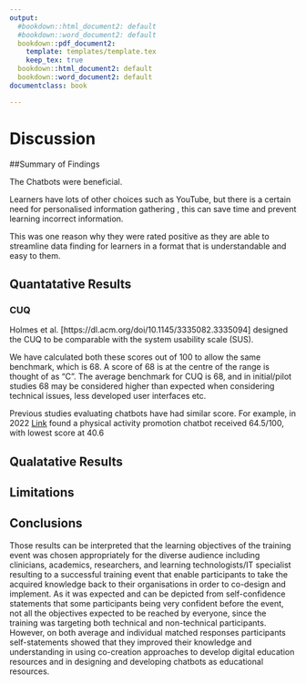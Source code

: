 ```yaml
---
output:
  #bookdown::html_document2: default
  #bookdown::word_document2: default
  bookdown::pdf_document2:
    template: templates/template.tex
    keep_tex: true
  bookdown::html_document2: default
  bookdown::word_document2: default
documentclass: book

---
```


# Discussion {#Discussion } 
\minitoc <!-- this will include a mini table of contents-->


##Summary of Findings

The Chatbots were beneficial. 

Learners have lots of other choices such as YouTube, but there is a certain need for personalised information gathering , this can save time and prevent learning incorrect information. 

This was one reason why they were rated positive as they are able to streamline data finding for learners in a format that is understandable and easy to them. 




## Quantatative Results

### CUQ
Holmes et al. [https://dl.acm.org/doi/10.1145/3335082.3335094] designed the CUQ to be comparable with the system usability scale (SUS). 

We have calculated both these scores out of 100 to allow the same benchmark, which is 68. A score of 68 is at the centre of the range is thought of as “C”. The average benchmark for CUQ is 68, and in initial/pilot studies 68 may be considered higher than expected when considering technical issues, less developed user interfaces etc.

Previous studies evaluating chatbots have had similar score. For
example, in 2022 [Link](a%3C%20href= "https://pubmed.ncbi.nlm.nih.gov/35629252/") found a
physical activity promotion chatbot received 64.5/100, with lowest score
at 40.6

## Qualatative Results


## Limitations


## Conclusions

Those results can be interpreted that the learning objectives of the training event was chosen appropriately for the diverse audience including clinicians, academics, researchers, and learning technologists/IT specialist resulting to a successful training event that enable participants to take the acquired knowledge back to their organisations in order to co-design and implement. As it was expected and can be depicted from self-confidence statements that some participants being very confident before the event, not all the objectives expected to be reached by everyone, since the training was targeting both technical and non-technical participants. However, on both average and individual matched responses participants self-statements showed that they improved their knowledge and understanding in using co-creation approaches to develop digital education resources and in designing and developing chatbots as educational resources.












